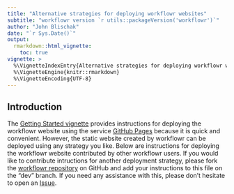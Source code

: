 ```yaml
---
title: "Alternative strategies for deploying workflowr websites"
subtitle: "workflowr version `r utils::packageVersion('workflowr')`"
author: "John Blischak"
date: "`r Sys.Date()`"
output:
  rmarkdown::html_vignette:
    toc: true
vignette: >
  %\VignetteIndexEntry{Alternative strategies for deploying workflowr websites}
  %\VignetteEngine{knitr::rmarkdown}
  %\VignetteEncoding{UTF-8}
---
```


## Introduction

The [Getting Started vignette][vig-getting-started] provides instructions for
deploying the workflowr website using the service [GitHub Pages][gh-pages]
because it is quick and convenient. However, the static website created by
workflowr can be deployed using any strategy you like. Below are instructions
for deploying the workflowr website contributed by other workflowr users. If you
would like to contribute intructions for another deployment strategy, please
fork the [workflowr repository][workflowr] on GitHub and add your instructions to this file
on the "dev" branch. If you need any assistance with this, please don't hesitate
to open an [Issue][wflow-issues].

[gh-pages]: https://pages.github.com/
[vig-getting-started]: wflow-01-getting-started.html
[wflow-issues]: https://github.com/jdblischak/workflowr/issues
[workflowr]: https://github.com/jdblischak/workflowr

